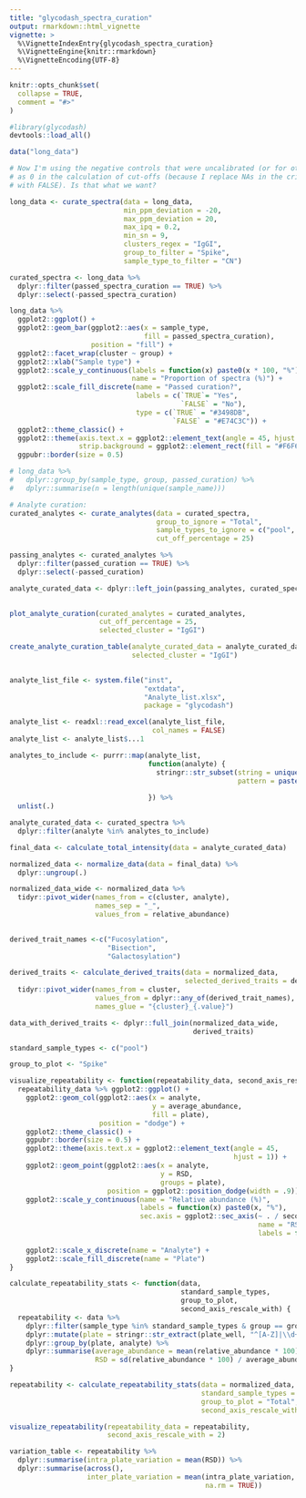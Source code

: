 ```yaml
---
title: "glycodash_spectra_curation"
output: rmarkdown::html_vignette
vignette: >
  %\VignetteIndexEntry{glycodash_spectra_curation}
  %\VignetteEngine{knitr::rmarkdown}
  %\VignetteEncoding{UTF-8}
---
```


```r
knitr::opts_chunk$set(
  collapse = TRUE,
  comment = "#>"
)
```

```r

#library(glycodash)
devtools::load_all()

data("long_data")
```

```r

# Now I'm using the negative controls that were uncalibrated (or for other reason NA)
# as 0 in the calculation of cut-offs (because I replace NAs in the criteria check 
# with FALSE). Is that what we want?

long_data <- curate_spectra(data = long_data,
                            min_ppm_deviation = -20,
                            max_ppm_deviation = 20,
                            max_ipq = 0.2,
                            min_sn = 9,
                            clusters_regex = "IgGI",
                            group_to_filter = "Spike",
                            sample_type_to_filter = "CN")

curated_spectra <- long_data %>% 
  dplyr::filter(passed_spectra_curation == TRUE) %>% 
  dplyr::select(-passed_spectra_curation)

```

```r

long_data %>%  
  ggplot2::ggplot() +
  ggplot2::geom_bar(ggplot2::aes(x = sample_type, 
                                 fill = passed_spectra_curation), 
                    position = "fill") +
  ggplot2::facet_wrap(cluster ~ group) +
  ggplot2::xlab("Sample type") +
  ggplot2::scale_y_continuous(labels = function(x) paste0(x * 100, "%"), 
                              name = "Proportion of spectra (%)") +
  ggplot2::scale_fill_discrete(name = "Passed curation?", 
                               labels = c(`TRUE`= "Yes",
                                          `FALSE` = "No"),
                               type = c(`TRUE` = "#3498DB",
                                        `FALSE` = "#E74C3C")) +
  ggplot2::theme_classic() +
  ggplot2::theme(axis.text.x = ggplot2::element_text(angle = 45, hjust = 1),
                 strip.background = ggplot2::element_rect(fill = "#F6F6F8")) +
  ggpubr::border(size = 0.5)

# long_data %>% 
#   dplyr::group_by(sample_type, group, passed_curation) %>% 
#   dplyr::summarise(n = length(unique(sample_name)))

```

```r

# Analyte curation:
curated_analytes <- curate_analytes(data = curated_spectra,
                                    group_to_ignore = "Total",
                                    sample_types_to_ignore = c("pool", "IVIGg", "CN", "Visucon", "PBS"),
                                    cut_off_percentage = 25)

passing_analytes <- curated_analytes %>% 
  dplyr::filter(passed_curation == TRUE) %>% 
  dplyr::select(-passed_curation)

analyte_curated_data <- dplyr::left_join(passing_analytes, curated_spectra)
  
```

```r

plot_analyte_curation(curated_analytes = curated_analytes,
                      cut_off_percentage = 25,
                      selected_cluster = "IgGI")

```

```r

create_analyte_curation_table(analyte_curated_data = analyte_curated_data,
                              selected_cluster = "IgGI")
                  
```


```r

analyte_list_file <- system.file("inst",
                                 "extdata",
                                 "Analyte_list.xlsx",
                                 package = "glycodash")

analyte_list <- readxl::read_excel(analyte_list_file,
                                   col_names = FALSE)
analyte_list <- analyte_list$...1

analytes_to_include <- purrr::map(analyte_list,
                                  function(analyte) {
                                    stringr::str_subset(string = unique(curated_spectra$analyte),
                                                        pattern = paste0(analyte, 
                                                                         "$"))
                                  }) %>% 
  unlist(.)

analyte_curated_data <- curated_spectra %>% 
  dplyr::filter(analyte %in% analytes_to_include)

```

```r

final_data <- calculate_total_intensity(data = analyte_curated_data)

```

```r

normalized_data <- normalize_data(data = final_data) %>% 
  dplyr::ungroup(.)

normalized_data_wide <- normalized_data %>% 
  tidyr::pivot_wider(names_from = c(cluster, analyte),
                     names_sep = "_",
                     values_from = relative_abundance)
  
```

```r

derived_trait_names <-c("Fucosylation",
                        "Bisection",
                        "Galactosylation")

derived_traits <- calculate_derived_traits(data = normalized_data,
                                           selected_derived_traits = derived_trait_names) %>% 
  tidyr::pivot_wider(names_from = cluster,
                     values_from = dplyr::any_of(derived_trait_names),
                     names_glue = "{cluster}_{.value}")

data_with_derived_traits <- dplyr::full_join(normalized_data_wide,
                                             derived_traits)


```


```r

standard_sample_types <- c("pool")

group_to_plot <- "Spike"

visualize_repeatability <- function(repeatability_data, second_axis_rescale_with) {
  repeatability_data %>% ggplot2::ggplot() +
    ggplot2::geom_col(ggplot2::aes(x = analyte, 
                                   y = average_abundance, 
                                   fill = plate),
                      position = "dodge") +
    ggplot2::theme_classic() +
    ggpubr::border(size = 0.5) +
    ggplot2::theme(axis.text.x = ggplot2::element_text(angle = 45,
                                                       hjust = 1)) +
    ggplot2::geom_point(ggplot2::aes(x = analyte, 
                                     y = RSD, 
                                     groups = plate), 
                        position = ggplot2::position_dodge(width = .9)) +
    ggplot2::scale_y_continuous(name = "Relative abundance (%)",
                                labels = function(x) paste0(x, "%"),
                                sec.axis = ggplot2::sec_axis(~ . / second_axis_rescale_with, 
                                                             name = "RSD (%)",
                                                             labels = function(x) paste0(x,
                                                                                         "%"))) +
    ggplot2::scale_x_discrete(name = "Analyte") +
    ggplot2::scale_fill_discrete(name = "Plate")
}

calculate_repeatability_stats <- function(data,
                                          standard_sample_types,
                                          group_to_plot,
                                          second_axis_rescale_with) {
  repeatability <- data %>% 
    dplyr::filter(sample_type %in% standard_sample_types & group == group_to_plot) %>% 
    dplyr::mutate(plate = stringr::str_extract(plate_well, "^[A-Z]|\\d+")) %>% 
    dplyr::group_by(plate, analyte) %>% 
    dplyr::summarise(average_abundance = mean(relative_abundance * 100),
                     RSD = sd(relative_abundance * 100) / average_abundance * 100 * second_axis_rescale_with)
}

repeatability <- calculate_repeatability_stats(data = normalized_data,
                                               standard_sample_types = "Visucon",
                                               group_to_plot = "Total",
                                               second_axis_rescale_with = 2)

visualize_repeatability(repeatability_data = repeatability,
                        second_axis_rescale_with = 2)

variation_table <- repeatability %>% 
  dplyr::summarise(intra_plate_variation = mean(RSD)) %>% 
  dplyr::summarise(across(),
                   inter_plate_variation = mean(intra_plate_variation, 
                                                na.rm = TRUE))



```

```r

```

